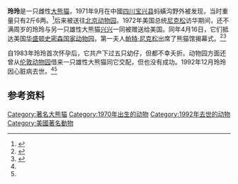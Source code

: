 {{for|另一只被称为“玲玲”的中国赠日大熊猫|陵陵}}

{{Infobox Panda
|name          = 玲玲
|image         = 
|width         = 200px
|caption       = 
|other names   =
|number        = 112<ref>{{cite web|url=http://pandanews.org/the-pandas/112_ling-ling|title=Ling Ling|publisher=Panda News|accessdate=2011-01-22|archive-date=2016-04-06|archive-url=https://web.archive.org/web/20160406054812/http://pandanews.org/the-pandas/112_ling-ling|dead-url=no}}</ref>
|sex           = 雌性
|date of birth = 1970年9月
|date of death = 1992年12月（22歲）

|place   = [[四川|四川]][[宝兴县|宝兴县]]野外
|period  = 1971年
|place2  = [[北京动物园|北京动物园]]
|period2 = 1971年－1972年
|place3  = [[史密森國立動物園|史密森國立動物園]]
|period3 = 1972年－1992年
|place4  = 
|period4 = 
|place5  = 
|period5 = 

|spouse   = [[兴兴|兴兴]]
|parents  = 未知
|children = 
|siblings = 
}}

'''玲玲'''''{{BD|1970年|9月|1992年|12月|catIdx=B薄}}''是一只雌性[[大熊猫|大熊猫]]，1971年9月在中國[[四川|四川]][[宝兴县|宝兴县]]蚂蟥沟野外被发现，当时重量只有2斤6两。<ref>{{cite web|url=http://www.gmw.cn/content/2009-12/04/content_1015863.htm|title=两个玲玲一份情|publisher=光明网|date=2009-12-04}}</ref>后来被送往[[北京动物园|北京动物园]]。1972年美国总统[[尼克松|尼克松]]访华期间，还不满周岁的玲玲与另一只雄性大熊猫[[兴兴|兴兴]]一同被赠送给美国。同年4月16日，它们抵达美国[[华盛顿|华盛顿]][[史密森國立動物園|史密森国家动物园]]，第一夫人[[帕特·尼克松|帕特·尼克松]]出席了熊猫馆揭幕式。<ref name="sina">{{cite web|url=http://news.sina.com.cn/c/2007-12-25/162314599364.shtml|title=揭秘中国大熊猫外交:1972年尼克松意外获赠熊猫|publisher=新浪|date=2007-12-25|accessdate=2011-01-22|archive-date=2007-12-28|archive-url=https://web.archive.org/web/20071228192405/http://news.sina.com.cn/c/2007-12-25/162314599364.shtml|dead-url=no}}</ref><ref name="op">{{cite web|url=http://www.ourpanda.com/2010/0427/article_159.html|title=“玲玲”和“兴兴”|publisher=中国熊猫网|date=2010-04-27|deadurl=yes|archiveurl=https://web.archive.org/web/20110728041843/http://www.ourpanda.com/2010/0427/article_159.html|archivedate=2011-07-28}}</ref>

自1983年玲玲首次怀孕后，它共产下过五只幼仔，但都不幸夭折。动物园方面还曾从[[伦敦动物园|伦敦动物园]]借来一只雄性大熊猫同它交配，但也没有成功。1992年12月玲玲因心脏病去世。<ref name="sina" /><ref name="op" />

== 参考资料 ==
{{reflist}}

{{mammal-stub}}
[[Category:著名大熊猫|Category:著名大熊猫]]
[[Category:1970年出生的动物|Category:1970年出生的动物]]
[[Category:1992年去世的动物|Category:1992年去世的动物]]
[[Category:美國著名動物|Category:美國著名動物]]